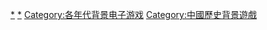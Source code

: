 [[Category:中國歷史背景作品|*]]
[[Category:中国背景电子游戏|*]]
[[Category:各年代背景电子游戏|Category:各年代背景电子游戏]]
[[Category:中國歷史背景遊戲|Category:中國歷史背景遊戲]]